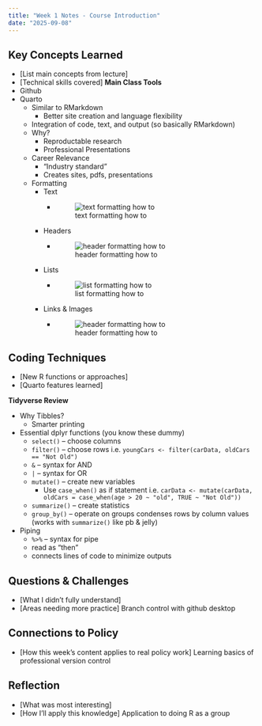 ```yaml
---
title: "Week 1 Notes - Course Introduction"
date: "2025-09-08"
---
```


## Key Concepts Learned
- [List main concepts from lecture]
- [Technical skills covered]
**Main Class Tools**
- Github
- Quarto
  - Similar to RMarkdown
    - Better site creation and language flexibility
  - Integration of code, text, and output (so basically RMarkdown)
  - Why?
    - Reproductable research
    - Professional Presentations
  - Career Relevance
    - "Industry standard"
    - Creates sites, pdfs, presentations
  - Formatting
    - Text
      - ![text formatting how to](imgNotes/textFormat.png)
    - Headers
      - ![header formatting how to](imgNotes/headersFormat.png)
    - Lists
      - ![list formatting how to](imgNotes/listFormat.png)
    - Links & Images
      - ![header formatting how to](imgNotes/miscFormat.png)
    
## Coding Techniques
- [New R functions or approaches]
- [Quarto features learned]

**Tidyverse Review**

- Why Tibbles?
  - Smarter printing
- Essential dplyr functions (you know these dummy)
  - `select()` -- choose columns
  - `filter()` -- choose rows i.e. `youngCars <- filter(carData, oldCars == "Not Old")`
  - `&` -- syntax for AND
  - `|` -- syntax for OR
  - `mutate()` -- create new variables
    - Use `case_when()` as if statement i.e. `carData <- mutate(carData, oldCars = case_when(age > 20 ~ "old", TRUE ~ "Not Old"))`
  - `summarize()` -- create statistics
  - `group_by()` -- operate on groups condenses rows by column values (works with `summarize()` like pb & jelly)
- Piping
  - `%>%` -- syntax for pipe
  - read as "then"
  - connects lines of code to minimize outputs
  
## Questions & Challenges

- [What I didn't fully understand]
- [Areas needing more practice]
Branch control with github desktop

## Connections to Policy

- [How this week's content applies to real policy work]
Learning basics of professional version control

## Reflection

- [What was most interesting]
- [How I'll apply this knowledge]
Application to doing R as a group